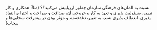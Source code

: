 نسبت به المان‌های فرهنگی سازمان چطور ارزیابیش می‌کنید؟؟ (مثلاً: همکاری و کار تیمی، مسئولیت پذیری و تعهد به کار و خروجی آن، صداقت و صراحت و احترام، انتقاد پذیری، انعطاف پذیری نسب به تغییر، دغدغه‌مند و مؤثر بودن در پیشرفت سحابی‌ها و سحاب)
